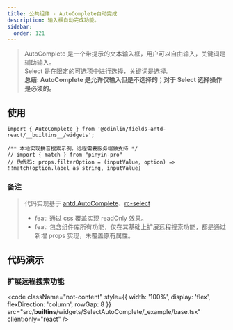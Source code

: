 ```yaml
---
title: 公共组件 - AutoComplete自动完成
description: 输入框自动完成功能。
sidebar:
  order: 121
---
```


> AutoComplete 是一个带提示的文本输入框，用户可以自由输入，关键词是辅助输入。<br />
> Select 是在限定的可选项中进行选择，关键词是选择。<br />
> **总结: AutoComplete 是允许仅输入但是不选择的；对于 Select 选择操作是必须的。**

## 使用

```tsx
import { AutoComplete } from '@odinlin/fields-antd-react/__builtins__/widgets';

/** 本地实现拼音搜索示例，远程需要服务端做支持 */
// import { match } from "pinyin-pro"
// 伪代码: props.filterOption = (inputValue, option) => !!match(option.label as string, inputValue)
```

### 备注

> 代码实现基于 [antd.AutoComplete](https://ant.design/components/auto-complete-cn)、[rc-select](https://github.com/react-component/select)
> - feat: 通过 css 覆盖实现 readOnly 效果。
> - feat: 包含组件库所有功能，仅在其基础上扩展远程搜索功能，都是通过新增 props 实现，未覆盖原有属性。

## 代码演示

### 扩展远程搜索功能

<code
  className="not-content"
  style={{ width: '100%', display: 'flex', flexDirection: 'column', rowGap: 8 }} 
  src="src/__builtins__/widgets/SelectAutoComplete/_example/base.tsx"
  client:only="react"
/>
